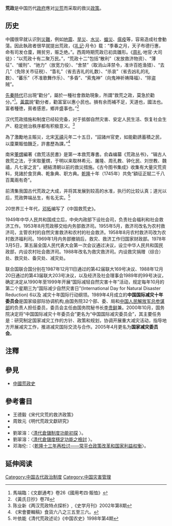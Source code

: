 {{redirect2|常平仓|入选第六批全国重点文物保护单位的常平仓|蔚州常平仓}}
'''荒政'''是中国历代[[政府|政府]]應对[[災荒|災荒]]而采取的救災[[政策|政策]]。

==历史== 
中國很早就认识到[[災難|災難]]，例如[[地震|地震]]、[[旱災|旱災]]、[[水災|水災]]、[[蝗災|蝗災]]、[[瘟疫|瘟疫]]等，容易造成社會動蕩。因此執政者很早就提出荒政，《[[礼记|礼记]]·月令》载：“季春之月，天子布德行惠，命有司发仓廩，赐贫穷，赈乏绝。”。西周時期荒政已初具雛形。《[[周礼|周礼]]·地官·大司徒》：“以荒政十有二聚万民。”，“荒政十二”包括“散利”（发放救济物资）、“薄征”、“缓刑”、“驰力”（放宽力役）、“舍禁”（取消山泽禁令，准许百姓渔猎）、“去几”（免除关市征税）、“眚礼”（省去吉礼的礼数）、“杀哀”（省去凶礼的礼数）、“蕃乐”（不准歌舞作乐）、“多昏”、“索鬼神”（向鬼神祈祷降福）、“除盗贼”。

[[先秦時代|先秦時代]]已出現“勸分”，屬於一種社會救助現象，所謂“救荒之政，莫急於勸分。”<ref>馬端臨：《文獻通考》卷26《國用考四·賑恤》</ref>。[[黄震_(哲学家)|黃震]]說“勸分者，勸富室以惠小民也。損有余而補不足，天道也，國法也。富者種徳，貧者感恩，鄉井盛事也。”<ref>《黃氏日抄》卷78</ref>

汉代荒政措施和制度已经较完备，对于抵御自然灾害、安定人民生活、恢复社会生产、稳定统治秩序都有积极意义。<ref>陈业新《两汉荒政特点探析》,《史学月刊》2002年第8期</ref>

為了激勵地主賑災，北宋[[天禧_(北宋)|天禧]]元年二十五日，“詔諸州官吏，如能勸誘蓄積之民，以廩粟賑恤饑乏，許書歷為課。”<ref>《宋會要輯稿》食貨六八之三五至三六。</ref>

南宋[[董煟|董煟]]編著《救荒活民書》是第一本救荒專書。俞森编纂《荒政丛书》，“辑古人救荒之法，于宋取董煟，于明以来取林希元、屠隆、周孔教、钟化民、刘世教、魏禧，凡七家之言”，總結清朝以前的救災措施。《古今图书集成》收集有大量灾荒资料，見諸於食货典、乾象典、职方典。[[乾隆|乾隆]]十年（1745年）共免“額征正賦二千八百萬兩有奇”。

前清集我国古代荒政之大成，并将其发展到较高的水准，执行的比较认真；道光以后，荒政弊端丛生，有名无实。<ref>叶依能《清代荒政述论》《中国农史》1998年第4期</ref>

20世界三十年代，[[邓拓|邓拓]]编写了《中国救荒史》。

1949年中华人民共和国成立后，中央内政部下设社会司，负责社会福利和社会救济工作。1953年8月荒政移交给内务部救济司。1955年5月，救济司改名为农村救济司，主管农村的自然灾害救济和农村的社会救济。1958年8月农村救济司改为农村救济福利司。1969年1月内务部撤销后，救灾、救济工作归国家财政部。1978年3月5日，第五届全国人民代表大会第一次会议通过决议，设立中华人民共和国民政部，内设农村社会救济司。1988年改名为救灾救济司。内设救灾捐赠（综合）处、救灾处、备灾处、减灾处。

联合国联合国分别在1987年12月11日通过的第42届联大169号决议、1988年12月20日通过的第43届联大203号决议，以及经济及社会理事会1989年的99号决议，确定决定从1990年至1999年开展“国际减轻自然灾害十年”活动，规定每年10月的第二个星期三为“国际减少自然灾害日”(International Day for Natural Disaster Reduction) 6以及 减灾十年国际行动纲领。1989年4月成立的'''中国国际减灾十年委员会'''是国家级部际协调机构,由国务院32个部、委、局和[[中国人民解放军总参谋部|中国人民解放军总参谋部]]的负责人担任委员，委员会主任由国务院秘书长[[李贵鲜|李贵鲜]]兼。2000年10月，国务院决定将“中国国际减灾十年委员会”更名为“中国国际减灾委员会”，其主要任务是：研究制定国家减灾工作的方针、政策和规划，协调开展重大减灾活动，指导地方开展减灾工作，推进减灾国际交流与合作。2005年4月更名为'''国家减灾委员会'''。
==注釋==
{{reflist}}
==參見==
*[[中國荒政史|中國荒政史]]

==參考書目==
*王德毅《宋代灾荒的救济政策》
*周致元《明代荒政文獻研究》
*{{cite book |author=李文海、夏明方、朱浒 |authorlink= |coauthors= |title=《中国荒政书集成》 |publisher=天津古籍 |location= |isbn=9-787806-966044 |date=2010年3月}}
*劉翠溶：〈[http://idv.sinica.edu.tw/ectjliu/%E5%8A%89%E7%BF%A0%E6%BA%B6%E5%AD%B8%E8%A1%93%E8%91%97%E4%BD%9C/W5-%E7%B6%93%E6%BF%9F%E5%8F%B21pdf/1979%E6%B8%85%E4%BB%A3%E5%80%89%E5%84%B2%E5%88%B6%E5%BA%A6%E5%8A%9F%E8%83%BD%E5%88%9D%E6%8E%A2.pdf 清代倉儲制度功能初探] {{Wayback|url=http://idv.sinica.edu.tw/ectjliu/%E5%8A%89%E7%BF%A0%E6%BA%B6%E5%AD%B8%E8%A1%93%E8%91%97%E4%BD%9C/W5-%E7%B6%93%E6%BF%9F%E5%8F%B21pdf/1979%E6%B8%85%E4%BB%A3%E5%80%89%E5%84%B2%E5%88%B6%E5%BA%A6%E5%8A%9F%E8%83%BD%E5%88%9D%E6%8E%A2.pdf |date=20180401212830 }}〉。
*劉翠溶：〈[http://idv.sinica.edu.tw/ectjliu/%E5%8A%89%E7%BF%A0%E6%BA%B6%E5%AD%B8%E8%A1%93%E8%91%97%E4%BD%9C/W5-%E7%B6%93%E6%BF%9F%E5%8F%B21pdf/1980%E6%B8%85%E4%BB%A3%E5%80%89%E5%84%B2%E5%BA%A6%E7%A9%A9%E5%AE%9A%E5%8A%9F%E8%83%BD%E4%B9%8B%E6%AA%A2%E8%A8%8E.pdf 清代倉儲度穩定功能之檢討] {{Wayback|url=http://idv.sinica.edu.tw/ectjliu/%E5%8A%89%E7%BF%A0%E6%BA%B6%E5%AD%B8%E8%A1%93%E8%91%97%E4%BD%9C/W5-%E7%B6%93%E6%BF%9F%E5%8F%B21pdf/1980%E6%B8%85%E4%BB%A3%E5%80%89%E5%84%B2%E5%BA%A6%E7%A9%A9%E5%AE%9A%E5%8A%9F%E8%83%BD%E4%B9%8B%E6%AA%A2%E8%A8%8E.pdf |date=20180401212810 }}〉。
*邓海伦:：〈[http://www.iqh.net.cn/info.asp?column_id=7527 乾隆十三年再检讨——常平仓政策改革和国家利益权衡]〉。
== 延伸阅读 ==
{{Wikisource further reading}}
[[Category:中国古代政治制度|Category:中国古代政治制度]]
[[Category:中国灾害管理|Category:中国灾害管理]]